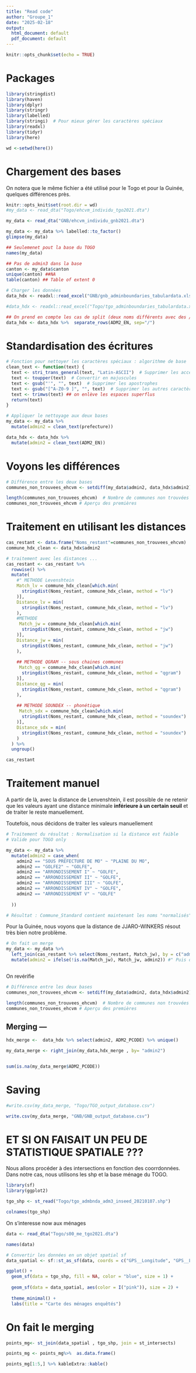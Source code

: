 ```yaml
---
title: "Read code"
author: "Groupe_1"
date: "2025-02-18"
output:
  html_document: default
  pdf_document: default
---
```


```r
knitr::opts_chunk$set(echo = TRUE)

```


# Packages
```r
library(stringdist)
library(haven)
library(dplyr)
library(stringr)
library(labelled)
library(stringi)  # Pour mieux gérer les caractères spéciaux
library(readxl)
library(tidyr)
library(here)

wd <-setwd(here())

```

# Chargement des bases

On notera que le même fichier a été utilisé pour le Togo et pour la Guinée, quelques différences près.
```r

knitr::opts_knit$set(root.dir = wd)
#my_data <- read_dta("Togo/ehcvm_individu_tgo2021.dta")

my_data <- read_dta("GNB/ehcvm_individu_gnb2021.dta")

my_data <- my_data %>% labelled::to_factor()
glimpse(my_data)

```

```r

## Seulemenet pout la base du TOGO
names(my_data)

## Pas de admin3 dans la base
canton <- my_data$canton
unique(canton) ##NA
table(canton) ## Table of extent 0
```


```r
# Charger les données
data_hdx <- readxl::read_excel("GNB/gnb_adminboundaries_tabulardata.xlsx", sheet = "ADM2")

#data_hdx <- readxl::read_excel("Togo/tgo_adminboundaries_tabulardata.xlsx", sheet = "ADM2")

## On prend en compte les cas de split (deux noms différents avec des /)
data_hdx <- data_hdx %>%  separate_rows(ADM2_EN, sep="/")

```


# Standardisation des écritures

```r
# Fonction pour nettoyer les caractères spéciaux : algorithme de base
clean_text <- function(text) {
  text <- stri_trans_general(text, "Latin-ASCII")  # Supprimer les accents
  text <- toupper(text)  # Convertir en majuscules
  text <- gsub("'", "", text)  # Supprimer les apostrophes
  text <- gsub("[^A-Z0-9 ]", "", text)  # Supprimer les autres caractères spéciaux sauf espaces et chiffres
  text <- trimws(text) ## on enlève les espaces superflus
  return(text)
}
```


```r
# Appliquer le nettoyage aux deux bases
my_data <- my_data %>%
  mutate(admin2 = clean_text(prefecture))

data_hdx <- data_hdx %>%
  mutate(admin2 = clean_text(ADM2_EN))

```

# Voyons les différences

```r

# Différence entre les deux bases
communes_non_trouvees_ehcvm <- setdiff(my_data$admin2, data_hdx$admin2)

length(communes_non_trouvees_ehcvm)  # Nombre de communes non trouvées --- 7
communes_non_trouvees_ehcvm # Aperçu des premières
```


# Traitement en utilisant les distances


```r
cas_restant <- data.frame("Noms_restant"=communes_non_trouvees_ehcvm)
commune_hdx_clean <- data_hdx$admin2

# traitement avec les distances ...
cas_restant <- cas_restant %>%
  rowwise() %>%
  mutate(
    #" METHODE Levenshtein
    Match_lv = commune_hdx_clean[which.min(
      stringdist(Noms_restant, commune_hdx_clean, method = "lv")
    )],
    Distance_lv = min(
      stringdist(Noms_restant, commune_hdx_clean, method = "lv")
    ),
    #METHODE
     Match_jw = commune_hdx_clean[which.min(
      stringdist(Noms_restant, commune_hdx_clean, method = "jw")
    )],
    Distance_jw = min(
      stringdist(Noms_restant, commune_hdx_clean, method = "jw")
    ),
    
    ## METHODE QGRAM -- sous chaines communes
     Match_qg = commune_hdx_clean[which.min(
      stringdist(Noms_restant, commune_hdx_clean, method = "qgram")
    )],
    Distance_qg = min(
      stringdist(Noms_restant, commune_hdx_clean, method = "qgram")
    ),
    
    ## METHODE SOUNDEX -- phonétique
     Match_sdx = commune_hdx_clean[which.min(
      stringdist(Noms_restant, commune_hdx_clean, method = "soundex")
    )],
    Distance_sdx = min(
      stringdist(Noms_restant, commune_hdx_clean, method = "soundex")
    )
  ) %>%
  ungroup()

```


```r
cas_restant
```
# Traitement manuel

A partir de là, avec la distance de Lenvenshtein, il est possible de ne retenir que les valeurs ayant une distance minimale
**inférieure à un certain seuil** et de traiter le reste manuellement.

  Toutefois, nous décidons de traiter les valeurs manuellement

```r


# Traitement du résultat : Normalisation si la distance est faible
# Valide pour TOGO only

my_data <- my_data %>%
  mutate(admin2 = case_when(
    admin2 == "SOUS PREFECTURE DE MO" ~ "PLAINE DU MO",
    admin2 == "GOLFE2" ~ "GOLFE",
    admin2 == "ARRONDISSEMENT I" ~ "GOLFE",
    admin2 == "ARRONDISSEMENT II" ~ "GOLFE",
    admin2 == "ARRONDISSEMENT III" ~ "GOLFE",
    admin2 == "ARRONDISSEMENT IV" ~ "GOLFE",
    admin2 == "ARRONDISSEMENT V" ~ "GOLFE"
  
  ))

# Résultat : Commune_Standard contient maintenant les noms "normalisés"


```


Pour la Guinée, nous voyons que la distance de JJARO-WINKERS résout très bien notre problème.
```r

# On fait un merge 
my_data <- my_data %>%
  left_join(cas_restant %>% select(Noms_restant, Match_jw), by = c("admin2" = "Noms_restant")) %>% 
  mutate(admin2 = ifelse(!is.na(Match_jw), Match_jw, admin2)) #" Puis on remplace



```


On revérifie

```r

# Différence entre les deux bases
communes_non_trouvees_ehcvm <- setdiff(my_data$admin2, data_hdx$admin2)

length(communes_non_trouvees_ehcvm)  # Nombre de communes non trouvées --- 7
communes_non_trouvees_ehcvm # Aperçu des premières
```

## Merging ---

```r

hdx_merge <-  data_hdx %>% select(admin2, ADM2_PCODE) %>% unique()

my_data_merge <- right_join(my_data,hdx_merge , by= "admin2")


sum(is.na(my_data_merge$ADM2_PCODE))

```
# Saving 
```r
#write.csv(my_data_merge, "Togo/TGO_output_database.csv")

write.csv(my_data_merge, "GNB/GNB_output_database.csv")

```


# ET SI ON FAISAIT UN PEU DE STATISTIQUE SPATIALE ???

Nous allons procéder à des intersections en fonction des coorrdonnées. Dans notre cas, nous utilisons les shp et la base ménage du TOGO.


```r
library(sf)
library(ggplot2)

tgo_shp <- st_read("Togo/tgo_admbnda_adm3_inseed_20210107.shp")
```
```r
colnames(tgo_shp)
```


On s'interesse now aux ménages

```r
data <- read_dta("Togo/s00_me_tgo2021.dta")

names(data)

# Convertir les données en un objet spatial sf
data_spatial <- sf::st_as_sf(data, coords = c("GPS__Longitude", "GPS__Latitude"), crs = st_crs(tgo_shp))


```


```r
ggplot() +
  geom_sf(data = tgo_shp, fill = NA, color = "blue", size = 1) +
  
  geom_sf(data = data_spatial, aes(color = I("pink")), size = 2) +
  
  theme_minimal() +
  labs(title = "Carte des ménages enquêtés")
```

# On fait le merging


```r
points_mg<- st_join(data_spatial , tgo_shp, join = st_intersects)

points_mg <- points_mg%>%  as.data.frame() 

points_mg[1:5,] %>% kableExtra::kable()

```
